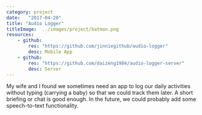 ```yaml
---
category: project
date:   "2017-04-20"
title: "Audio Logger"
titleImage:  ../images/project/batman.png
resources:
    - github:
        res: "https://github.com/jinniegithub/audio-logger"
        desc: Mobile App
    - github:
        res: "https://github.com/daizeng1984/audio-logger-server"
        desc: Server
---
```


My wife and I found we sometimes need an app to log our daily activities without typing (carrying a baby) so that we could track them later. A short briefing or chat is good enough. In the future, we could probably add some speech-to-text functionality.


